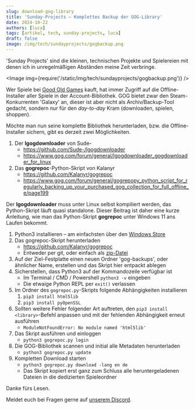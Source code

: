 ```yaml
---
slug: download-gog-library
title: 'Sunday-Projects – Komplettes Backup der GOG-Library'
date: 2024-10-22
authors: [luca]
tags: [artikel, tech, sunday-projects, luca]
draft: false
image: /img/tech/sundayprojects/gogbackup.png
---
```



'Sunday Projects' sind die kleinen, technischen Projekte und Spielereien mit denen ich in unregelmäßigen Abständen meine Zeit verbringe.

<Image img={require('/static/img/tech/sundayprojects/gogbackup.png')} />

<!--truncate-->

Wer Spiele bei [Good Old Games](https://gog.com) kauft, hat immer Zugriff auf die Offline-Installer aller Spiele in der Account-Bibliothek. GOG bietet zwar den Steam-Konkurrenten 'Galaxy' an, dieser ist aber nicht als Archiv/Backup-Tool gedacht, sondern *nur* für den *day-to-day* Kram (downloaden, spielen, shoppen).

Möchte man nun seine komplette Bibliothek herunterladen, bzw. die Offline-Installer sichern, gibt es derzeit zwei Möglichkeiten.

1. Der **lgogdownloader** von Sude-
    - https://github.com/Sude-/lgogdownloader
    - https://www.gog.com/forum/general/lgogdownloader_gogdownloader_for_linux
2. Das **gogrepoc**-Python-Skript von Kalanyr
    - https://github.com/Kalanyr/gogrepoc
    - https://www.gog.com/forum/general/gogrepopy_python_script_for_regularly_backing_up_your_purchased_gog_collection_for_full_offline_e/page199

Der **lgogdownloader** muss unter Linux selbst kompiliert werden, das Python-Skript läuft quasi standalone.
Dieser Beitrag ist daher eine kurze Anleitung, wie man das Python-Skript **gogrepoc** unter Windows 11 ans Laufen bekommt.

1. Python3 installieren – am einfachsten über den [Windows Store](https://www.microsoft.com/store/productId/9NCVDN91XZQP?ocid=pdpshare)
2. Das gogrepoc-Skript herunterladen
    - https://github.com/Kalanyr/gogrepoc
    - Entweder per git, oder einfach als [zip-Datei](https://github.com/Kalanyr/gogrepoc/archive/refs/heads/master.zip)
3. Auf der Ziel-Festplatte einen neuen Ordner 'gog-backups', oder ähnlicher Name, erstellen und das Skript hier entpackt ablegen
4. Sicherstellen, dass Python3 auf der Kommandozeile verfügbar ist
    - Im Terminal / CMD / Powershell `python3 -v` eingeben
    - Die etwaige Python REPL per `exit()` verlassen
5. Im Ordner des `gogrepoc.py`-Skripts folgende Abhängigkeiten installieren
    1. `pip3 install html5lib`
    2. `pip3 install pyOpenSSL`
6. Sollten weitere Fehler folgender Art auftreten, den `pip3 install <library>`-Befehl anpassen und mit der fehlenden Abhängigkeit erneut ausführen
    - `ModuleNotFoundError: No module named 'html5lib'`
7. Das Skript ausführen und einloggen
    - `python3 gogrepoc.py login`
8. Die GOG-Bibliothek scannen und initial alle Metadaten herunterladen
    - `python3 gogrepoc.py update`
9. Kompletten Download starten
    - `python3 gogrepoc.py download -lang en de`
    - Das Skript kopiert erst ganz zum Schluss alle heruntergeladenen Dateien in die dedizierten Spieleordner


Danke fürs Lesen.

Meldet euch bei Fragen gerne auf [unserem Discord](https://discord.gg/bYPsrFxxtu).

